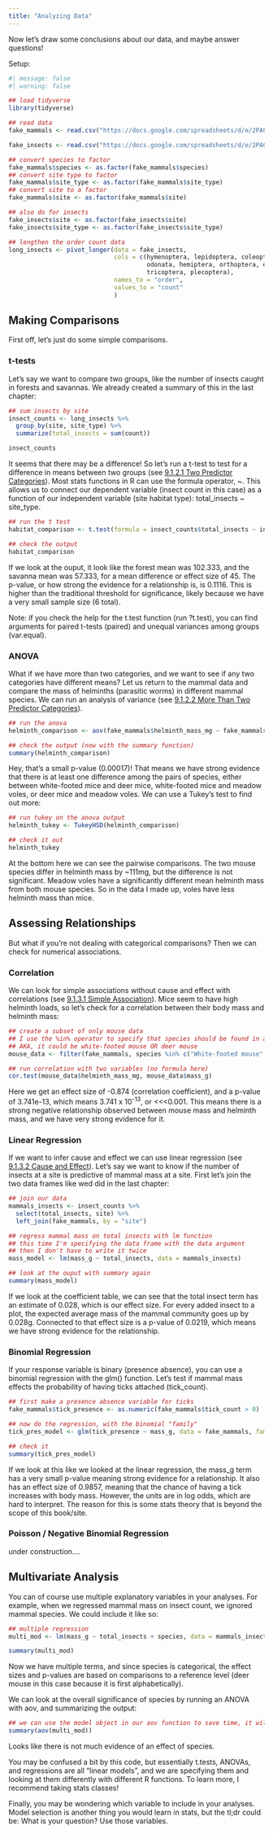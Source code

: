 ```yaml
---
title: "Analyzing Data"
---
```


Now let's draw some conclusions about our data, and maybe answer questions!

Setup:

```r
#| message: false
#| warning: false

## load tidyverse
library(tidyverse)

## read data
fake_mammals <- read.csv("https://docs.google.com/spreadsheets/d/e/2PACX-1vQ9mfx88nM33PC6WpIh3nSxMvkM98nEszw5gpUq7KdqbiCskF8Pqvrl0W2EqNf9rD1JEepb-hSMIb_j/pub?output=csv", header = TRUE)

fake_insects <- read.csv("https://docs.google.com/spreadsheets/d/e/2PACX-1vT0snHMdsxzzzkxt_JVRFooJDB60lGSJQlrjUU29tGYOhIpqvx_pzja3Eqr9l5b4f76yMFvkiGzuK1Z/pub?output=csv")

## convert species to factor
fake_mammals$species <- as.factor(fake_mammals$species)
## convert site type to factor
fake_mammals$site_type <- as.factor(fake_mammals$site_type)
## convert site to a factor
fake_mammals$site <- as.factor(fake_mammals$site)

## also do for insects
fake_insects$site <- as.factor(fake_insects$site)
fake_insects$site_type <- as.factor(fake_insects$site_type)

## lengthen the order count data
long_insects <- pivot_longer(data = fake_insects, 
                             cols = c(hymenoptera, lepidoptera, coleoptera, diptera, 
                                      odonata, hemiptera, orthoptera, ephemeroptera, 
                                      tricoptera, plecoptera),
                             names_to = "order",
                             values_to = "count"
                             )
```

## Making Comparisons

First off, let's just do some simple comparisons.

### t-tests

Let's say we want to compare two groups, like the number of insects caught in forests and savannas. We already created a summary of this in the last chapter:

```r
## sum insects by site
insect_counts <- long_insects %>%
  group_by(site, site_type) %>%
  summarize(total_insects = sum(count))

insect_counts
```

It seems that there may be a difference! So let's run a t-test to test for a difference in means between two groups (see [9.1.2.1 Two Predictor Categories](da_infer.qmd#sec-ttest)). Most stats functions in R can use the formula operator, \~. This allows us to connect our dependent variable (insect count in this case) as a function of our independent variable (site habitat type): total_insects \~ site_type.

```r
## run the t test
habitat_comparison <- t.test(formula = insect_counts$total_insects ~ insect_counts$site_type)

## check the output
habitat_comparison
```

If we look at the ouput, it look like the forest mean was 102.333, and the savanna mean was 57.333, for a mean difference or effect size of 45. The p-value, or how strong the evidence for a relationship is, is 0.1116. This is higher than the traditional threshold for significance, likely because we have a very small sample size (6 total).

Note: if you check the help for the t.test function (run ?t.test), you can find arguments for paired t-tests (paired) and unequal variances among groups (var.equal).

### ANOVA

What if we have more than two categories, and we want to see if any two categories have different means? Let us return to the mammal data and compare the mass of helminths (parasitic worms) in different mammal species. We can run an analysis of variance (see [9.1.2.2 More Than Two Predictor Categories](da_infer.qmd#sec-anova)).

```r
## run the anova
helminth_comparison <- aov(fake_mammals$helminth_mass_mg ~ fake_mammals$species)

## check the output (now with the summary function)
summary(helminth_comparison)
```

Hey, that's a small p-value (0.00017)! That means we have strong evidence that there is at least one difference among the pairs of species, either between white-footed mice and deer mice, white-footed mice and meadow voles, or deer mice and meadow voles. We can use a Tukey's test to find out more:

```r
## run tukey on the anova output
helminth_tukey <- TukeyHSD(helminth_comparison)

## check it out
helminth_tukey
```

At the bottom here we can see the pairwise comparisons. The two mouse species differ in helminth mass by \~111mg, but the difference is not significant. Meadow voles have a significantly different mean helminth mass from both mouse species. So in the data I made up, voles have less helminth mass than mice.

## Assessing Relationships

But what if you're not dealing with categorical comparisons? Then we can check for numerical associations.

### Correlation

We can look for simple associations without cause and effect with correlations (see [9.1.3.1 Simple Association](da_infer.qmd#sec-corr)). Mice seem to have high helminth loads, so let's check for a correlation between their body mass and helminth mass:

```r
## create a subset of only mouse data
## I use the %in% operator to specify that species should be found in a specified vector
## AKA, it could be white-footed mouse OR deer mouse
mouse_data <- filter(fake_mammals, species %in% c("White-footed mouse", "Deer mouse"))

## run correlation with two variables (no formula here)
cor.test(mouse_data$helminth_mass_mg, mouse_data$mass_g)
```

Here we get an effect size of -0.874 (correlation coefficient), and a p-value of 3.741e-13, which means 3.741 x 10^-13^, or \<\<\<0.001. This means there is a strong negative relationship observed between mouse mass and helminth mass, and we have very strong evidence for it.

### Linear Regression

If we want to infer cause and effect we can use linear regression (see [9.1.3.2 Cause and Effect](da_infer.qmd#sec-reg)). Let's say we want to know if the number of insects at a site is predictive of mammal mass at a site. First let's join the two data frames like wed did in the last chapter:

```r

## join our data
mammals_insects <- insect_counts %>%
  select(total_insects, site) %>%
  left_join(fake_mammals, by = "site")

## regress mammal mass on total insects with lm function
## this time I'm specifying the data frame with the data argument
## then I don't have to write it twice
mass_model <- lm(mass_g ~ total_insects, data = mammals_insects)

## look at the ouput with summary again
summary(mass_model)
```

If we look at the coefficient table, we can see that the total insect term has an estimate of 0.028, which is our effect size. For every added insect to a plot, the expected average mass of the mammal community goes up by 0.028g. Connected to that effect size is a p-value of 0.0219, which means we have strong evidence for the relationship.

### Binomial Regression

If your response variable is binary (presence absence), you can use a binomial regression with the glm() function. Let's test if mammal mass effects the probability of having ticks attached (tick_count).

```r

## first make a presence absence variable for ticks
fake_mammals$tick_presence <- as.numeric(fake_mammals$tick_count > 0)

## now do the regression, with the binomial "family"
tick_pres_model <- glm(tick_presence ~ mass_g, data = fake_mammals, family = "binomial")

## check it
summary(tick_pres_model)
```

If we look at this like we looked at the linear regression, the mass_g term has a very small p-value meaning strong evidence for a relationship. It also has an effect size of 0.9857, meaning that the chance of having a tick increases with body mass. However, the units are in log odds, which are hard to interpret. The reason for this is some stats theory that is beyond the scope of this book/site.

### Poisson / Negative Binomial Regression

under construction....

## Multivariate Analysis

You can of course use multiple explanatory variables in your analyses. For example, when we regressed mammal mass on insect count, we ignored mammal species. We could include it like so:

```r

## multiple regression
multi_mod <- lm(mass_g ~ total_insects + species, data = mammals_insects)

summary(multi_mod)
```

Now we have multiple terms, and since species is categorical, the effect sizes and p-values are based on comparisons to a reference level (deer mouse in this case because it is first alphabetically).

We can look at the overall significance of species by running an ANOVA with aov, and summarizing the output:

```r
## we can use the model object in our aov function to save time, it will take the formula
summary(aov(multi_mod))

```

Looks like there is not much evidence of an effect of species.

You may be confused a bit by this code, but essentially t.tests, ANOVAs, and regressions are all "linear models", and we are specifying them and looking at them differently with different R functions. To learn more, I recommend taking stats classes!

Finally, you may be wondering which variable to include in your analyses. Model selection is another thing you would learn in stats, but the tl;dr could be: What is your question? Use those variables.
